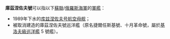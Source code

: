 '''庫茲涅佐夫號'''可以指以下[[蘇聯|蘇聯]]/[[俄羅斯|俄羅斯]][[海軍|海軍]]的[[軍艦|軍艦]]：

*1989年下水的[[库兹涅佐夫号航空母舰|库兹涅佐夫号航空母舰]]；
*被取消建造的庫茲涅佐夫號巡洋艦（原名捷爾任斯基號、十月革命號，屬於[[基洛夫級巡洋艦|基洛夫級巡洋艦]] 5 號艦）。

{{disambig|Cat=武器消歧義}}
